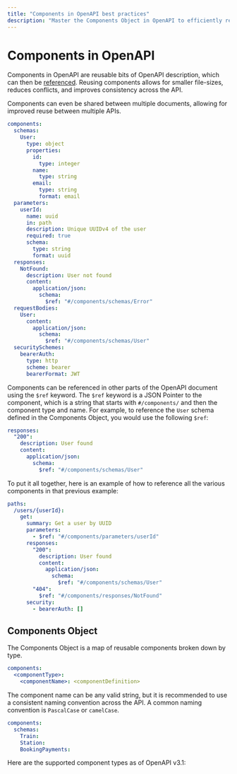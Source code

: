 ```yaml
---
title: "Components in OpenAPI best practices"
description: "Master the Components Object in OpenAPI to efficiently reuse schema definitions, parameters, responses, and more across API descriptions."
---
```


# Components in OpenAPI


Components in OpenAPI are reusable bits of OpenAPI description, which can then be [referenced](/openapi/references). Reusing components allows for smaller file-sizes, reduces conflicts, and improves consistency across the API.

Components can even be shared between multiple documents, allowing for
improved reuse between multiple APIs.

```yaml
components:
  schemas:
    User:
      type: object
      properties:
        id:
          type: integer
        name:
          type: string
        email:
          type: string
          format: email
  parameters:
    userId:
      name: uuid
      in: path
      description: Unique UUIDv4 of the user
      required: true
      schema:
        type: string
        format: uuid
  responses:
    NotFound:
      description: User not found
      content:
        application/json:
          schema:
            $ref: "#/components/schemas/Error"
  requestBodies:
    User:
      content:
        application/json:
          schema:
            $ref: "#/components/schemas/User"
  securitySchemes:
    bearerAuth:
      type: http
      scheme: bearer
      bearerFormat: JWT
```

Components can be referenced in other parts of the OpenAPI document using the `$ref` keyword. The `$ref` keyword is a JSON Pointer to the component, which is a string that starts with `#/components/` and then the component type and name. For example, to reference the `User` schema defined in the
Components Object, you would use the following `$ref`:

```yaml
responses:
  "200":
    description: User found
    content:
      application/json:
        schema:
          $ref: "#/components/schemas/User"
```

To put it all together, here is an example of how to reference all the various components in that previous example:

```yaml
paths:
  /users/{userId}:
    get:
      summary: Get a user by UUID
      parameters:
        - $ref: "#/components/parameters/userId"
      responses:
        "200":
          description: User found
          content:
            application/json:
              schema:
                $ref: "#/components/schemas/User"
        "404":
          $ref: "#/components/responses/NotFound"
      security:
        - bearerAuth: []
```

## Components Object

The Components Object is a map of reusable components broken down by type.

```yaml
components:
  <componentType>:
    <componentName>: <componentDefinition>
```

The component name can be any valid string, but it is recommended to use a
consistent naming convention across the API. A common naming convention is `PascalCase` or `camelCase`.

```yaml
components:
  schemas:
    Train:
    Station:
    BookingPayments:
```

Here are the supported component types as of OpenAPI v3.1:

<Table
  data={[
    {
      field: "`schemas`",
      type: "Map[string, [Schema Object](/openapi/schemas)]*",
      description:
        "A map of [Schema Objects](/openapi/schemas) that can be referenced by other parts of the API.\n\n**Note: OpenAPI 3.0.x does support [OpenAPI Reference Objects](/openapi/references#openapi-reference-object) as the value here, but `3.1.x` uses the [JSON Schema Referencing](/openapi/schemas#json-schema--openapi) format.**",
    },
    {
      field: "`securitySchemes`",
      type: "Map[string, [Security Scheme Object](/openapi/security/security-schemes) \\| [OpenAPI Reference Object](/openapi/references#openapi-reference-object)]*",
      description:
        "A map of [Security Scheme Objects](/openapi/security/security-schemes) that can be referenced by other parts of the API.",
    },
    {
      field: "`pathItems`",
      type: "Map[string, [Path Item Object](/openapi/paths#path-item-object) \\| [OpenAPI Reference Object](/openapi/references#openapi-reference-object)]*",
      description:
        "A map of [Path Item Objects](/openapi/paths#path-item-object) that can be referenced by other parts of the API.",
    },
    {
      field: "`parameters`",
      type: "Map[string, [Parameter Object](/openapi/paths/parameters#parameter-object) \\| [OpenAPI Reference Object](/openapi/references#openapi-reference-object)]*",
      description:
        "A map of [Parameter Objects](/openapi/paths/parameters#parameter-object) that can be referenced by other parts of the API.",
    },
    {
      field: "`requestBodies`",
      type: "Map[string, [Request Body Object](/openapi/paths/operations/requests) \\| [OpenAPI Reference Object](/openapi/references#openapi-reference-object)]*",
      description:
        "A map of [Request Body Objects](/openapi/paths/operations/requests) that can be referenced by other parts of the API.",
    },
    {
      field: "`responses`",
      type: "Map[string, [Response Object](/openapi/paths/operations/responses#response-object) \\| [OpenAPI Reference Object](/openapi/references#openapi-reference-object)]*",
      description:
        "A map of [Response Objects](/openapi/paths/operations/responses#response-object) that can be referenced by other parts of the API.",
    },
    {
      field: "`headers`",
      type: "Map[string, [Header Object](/openapi/paths/operations/responses/headers) \\| [OpenAPI Reference Object](/openapi/references#openapi-reference-object)]*",
      description:
        "A map of [Header Objects](/openapi/paths/operations/responses/headers) that can be referenced by other parts of the API.",
    },
    {
      field: "`examples`",
      type: "Map[string, [Example Object](/openapi/examples) \\| [OpenAPI Reference Object](/openapi/references#openapi-reference-object)]*",
      description:
        "A map of [Example Objects](/openapi/examples) that can be referenced by other parts of the API.",
    },
    {
      field: "`callbacks`",
      type: "Map[string, [Callback Object](/openapi/paths/operations/callbacks#callback-object) \\| [OpenAPI Reference Object](/openapi/references#openapi-reference-object)]*",
      description:
        "A map of [Callback Objects](/openapi/paths/operations/callbacks#callback-object) that can be referenced by other parts of the API.",
    },
    {
      field: "`links`",
      type: "Map[string, [Link Object](/openapi/paths/operations/responses/links#link-object) \\| [OpenAPI Reference Object](/openapi/references#openapi-reference-object)]*",
      description:
        "A map of [Link Objects](/openapi/paths/operations/responses/links#link-object) that can be referenced by other parts of the API.",
    },
  ]}
  columns={[
    { key: "field", header: "Field" },
    { key: "type", header: "Type" },
    { key: "description", header: "Description" },
  ]}
/>
